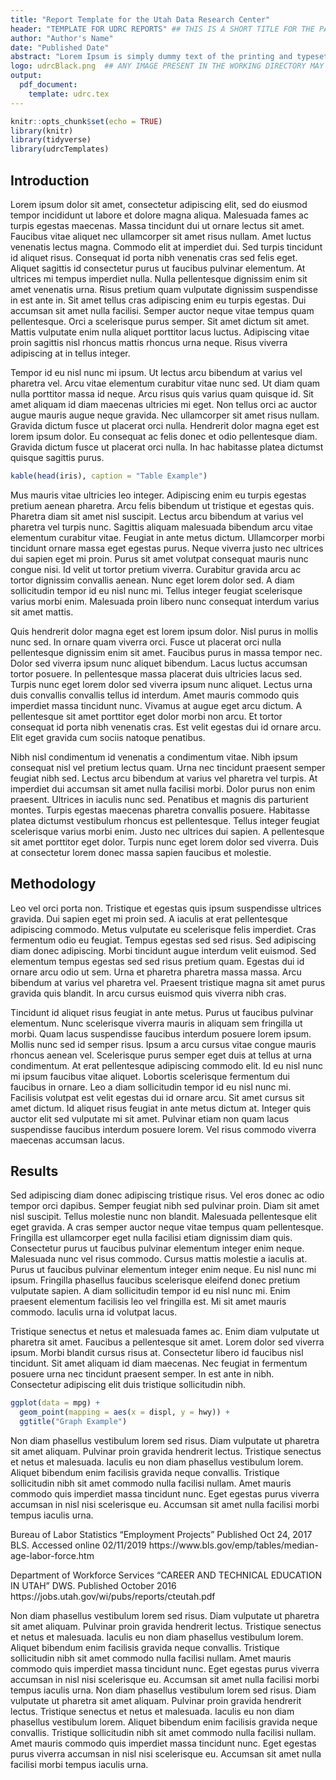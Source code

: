 ```yaml
---
title: "Report Template for the Utah Data Research Center"
header: "TEMPLATE FOR UDRC REPORTS" ## THIS IS A SHORT TITLE FOR THE PAPER
author: "Author's Name"
date: "Published Date"
abstract: "Lorem Ipsum is simply dummy text of the printing and typesetting industry. Lorem Ipsum has been the industry's standard dummy text ever since the 1500s, when an unknown printer took a galley of type and scrambled it to make a type specimen book. It has survived not only five centuries, but also the leap into electronic typesetting, remaining essentially unchanged. It was popularised in the 1960s with the release of Letraset sheets containing Lorem Ipsum passages, and more recently with desktop publishing software like Aldus PageMaker including versions of Lorem Ipsum."
logo: udrcBlack.png  ## ANY IMAGE PRESENT IN THE WORKING DIRECTORY MAY BE PLACED HERE
output: 
  pdf_document:
    template: udrc.tex
---
```


```r
knitr::opts_chunk$set(echo = TRUE)
library(knitr)
library(tidyverse)
library(udrcTemplates)
```

<!-- THIS IS WHERE THE BODY OF THE ARTICLE STARTS -->

## Introduction

Lorem ipsum dolor sit amet, consectetur adipiscing elit, sed do eiusmod tempor incididunt ut labore et dolore magna aliqua. Malesuada fames ac turpis egestas maecenas. Massa tincidunt dui ut ornare lectus sit amet. Faucibus vitae aliquet nec ullamcorper sit amet risus nullam. Amet luctus venenatis lectus magna. Commodo elit at imperdiet dui. Sed turpis tincidunt id aliquet risus. Consequat id porta nibh venenatis cras sed felis eget. Aliquet sagittis id consectetur purus ut faucibus pulvinar elementum. At ultrices mi tempus imperdiet nulla. Nulla pellentesque dignissim enim sit amet venenatis urna. Risus pretium quam vulputate dignissim suspendisse in est ante in. Sit amet tellus cras adipiscing enim eu turpis egestas. Dui accumsan sit amet nulla facilisi. Semper auctor neque vitae tempus quam pellentesque. Orci a scelerisque purus semper. Sit amet dictum sit amet. Mattis vulputate enim nulla aliquet porttitor lacus luctus. Adipiscing vitae proin sagittis nisl rhoncus mattis rhoncus urna neque. Risus viverra adipiscing at in tellus integer.

Tempor id eu nisl nunc mi ipsum. Ut lectus arcu bibendum at varius vel pharetra vel. Arcu vitae elementum curabitur vitae nunc sed. Ut diam quam nulla porttitor massa id neque. Arcu risus quis varius quam quisque id. Sit amet aliquam id diam maecenas ultricies mi eget. Non tellus orci ac auctor augue mauris augue neque gravida. Nec ullamcorper sit amet risus nullam. Gravida dictum fusce ut placerat orci nulla. Hendrerit dolor magna eget est lorem ipsum dolor. Eu consequat ac felis donec et odio pellentesque diam. Gravida dictum fusce ut placerat orci nulla. In hac habitasse platea dictumst quisque sagittis purus. 

``` r
kable(head(iris), caption = "Table Example")
```

Mus mauris vitae ultricies leo integer. Adipiscing enim eu turpis egestas pretium aenean pharetra. Arcu felis bibendum ut tristique et egestas quis. Pharetra diam sit amet nisl suscipit. Lectus arcu bibendum at varius vel pharetra vel turpis nunc. Sagittis aliquam malesuada bibendum arcu vitae elementum curabitur vitae. Feugiat in ante metus dictum. Ullamcorper morbi tincidunt ornare massa eget egestas purus. Neque viverra justo nec ultrices dui sapien eget mi proin. Purus sit amet volutpat consequat mauris nunc congue nisi. Id velit ut tortor pretium viverra. Curabitur gravida arcu ac tortor dignissim convallis aenean. Nunc eget lorem dolor sed. A diam sollicitudin tempor id eu nisl nunc mi. Tellus integer feugiat scelerisque varius morbi enim. Malesuada proin libero nunc consequat interdum varius sit amet mattis.

<!-- Place equation in text, this is preferred to the $$ convention because it numbers the equations -->
\begin{equation}
  X = 2 + 3
\end{equation}


Quis hendrerit dolor magna eget est lorem ipsum dolor. Nisl purus in mollis nunc sed. In ornare quam viverra orci. Fusce ut placerat orci nulla pellentesque dignissim enim sit amet. Faucibus purus in massa tempor nec. Dolor sed viverra ipsum nunc aliquet bibendum. Lacus luctus accumsan tortor posuere. In pellentesque massa placerat duis ultricies lacus sed. Turpis nunc eget lorem dolor sed viverra ipsum nunc aliquet. Lectus urna duis convallis convallis tellus id interdum. Amet mauris commodo quis imperdiet massa tincidunt nunc. Vivamus at augue eget arcu dictum. A pellentesque sit amet porttitor eget dolor morbi non arcu. Et tortor consequat id porta nibh venenatis cras. Est velit egestas dui id ornare arcu. Elit eget gravida cum sociis natoque penatibus.

Nibh nisl condimentum id venenatis a condimentum vitae. Nibh ipsum consequat nisl vel pretium lectus quam. Urna nec tincidunt praesent semper feugiat nibh sed. Lectus arcu bibendum at varius vel pharetra vel turpis. At imperdiet dui accumsan sit amet nulla facilisi morbi. Dolor purus non enim praesent. Ultrices in iaculis nunc sed. Penatibus et magnis dis parturient montes. Turpis egestas maecenas pharetra convallis posuere. Habitasse platea dictumst vestibulum rhoncus est pellentesque. Tellus integer feugiat scelerisque varius morbi enim. Justo nec ultrices dui sapien. A pellentesque sit amet porttitor eget dolor. Turpis nunc eget lorem dolor sed viverra. Duis at consectetur lorem donec massa sapien faucibus et molestie.

## Methodology

Leo vel orci porta non. Tristique et egestas quis ipsum suspendisse ultrices gravida. Dui sapien eget mi proin sed. A iaculis at erat pellentesque adipiscing commodo. Metus vulputate eu scelerisque felis imperdiet. Cras fermentum odio eu feugiat. Tempus egestas sed sed risus. Sed adipiscing diam donec adipiscing. Morbi tincidunt augue interdum velit euismod. Sed elementum tempus egestas sed sed risus pretium quam. Egestas dui id ornare arcu odio ut sem. Urna et pharetra pharetra massa massa. Arcu bibendum at varius vel pharetra vel. Praesent tristique magna sit amet purus gravida quis blandit. In arcu cursus euismod quis viverra nibh cras.

Tincidunt id aliquet risus feugiat in ante metus. Purus ut faucibus pulvinar elementum. Nunc scelerisque viverra mauris in aliquam sem fringilla ut morbi. Quam lacus suspendisse faucibus interdum posuere lorem ipsum. Mollis nunc sed id semper risus. Ipsum a arcu cursus vitae congue mauris rhoncus aenean vel. Scelerisque purus semper eget duis at tellus at urna condimentum. At erat pellentesque adipiscing commodo elit. Id eu nisl nunc mi ipsum faucibus vitae aliquet. Lobortis scelerisque fermentum dui faucibus in ornare. Leo a diam sollicitudin tempor id eu nisl nunc mi. Facilisis volutpat est velit egestas dui id ornare arcu. Sit amet cursus sit amet dictum. Id aliquet risus feugiat in ante metus dictum at. Integer quis auctor elit sed vulputate mi sit amet. Pulvinar etiam non quam lacus suspendisse faucibus interdum posuere lorem. Vel risus commodo viverra maecenas accumsan lacus.

## Results

Sed adipiscing diam donec adipiscing tristique risus. Vel eros donec ac odio tempor orci dapibus. Semper feugiat nibh sed pulvinar proin. Diam sit amet nisl suscipit. Tellus molestie nunc non blandit. Malesuada pellentesque elit eget gravida. A cras semper auctor neque vitae tempus quam pellentesque. Fringilla est ullamcorper eget nulla facilisi etiam dignissim diam quis. Consectetur purus ut faucibus pulvinar elementum integer enim neque. Malesuada nunc vel risus commodo. Cursus mattis molestie a iaculis at. Purus ut faucibus pulvinar elementum integer enim neque. Eu nisl nunc mi ipsum. Fringilla phasellus faucibus scelerisque eleifend donec pretium vulputate sapien. A diam sollicitudin tempor id eu nisl nunc mi. Enim praesent elementum facilisis leo vel fringilla est. Mi sit amet mauris commodo. Iaculis urna id volutpat lacus.

Tristique senectus et netus et malesuada fames ac. Enim diam vulputate ut pharetra sit amet. Faucibus a pellentesque sit amet. Lorem dolor sed viverra ipsum. Morbi blandit cursus risus at. Consectetur libero id faucibus nisl tincidunt. Sit amet aliquam id diam maecenas. Nec feugiat in fermentum posuere urna nec tincidunt praesent semper. In est ante in nibh. Consectetur adipiscing elit duis tristique sollicitudin nibh. 

<!-- EXAMPLE VISUAL -->
``` r
ggplot(data = mpg) + 
  geom_point(mapping = aes(x = displ, y = hwy)) +
  ggtitle("Graph Example")
```

Non diam phasellus vestibulum lorem sed risus. Diam vulputate ut pharetra sit amet aliquam. Pulvinar proin gravida hendrerit lectus. Tristique senectus et netus et malesuada. Iaculis eu non diam phasellus vestibulum lorem. Aliquet bibendum enim facilisis gravida neque convallis. Tristique sollicitudin nibh sit amet commodo nulla facilisi nullam. Amet mauris commodo quis imperdiet massa tincidunt nunc. Eget egestas purus viverra accumsan in nisl nisi scelerisque eu. Accumsan sit amet nulla facilisi morbi tempus iaculis urna.

<!-- SET TO ONE COLUMN AND START BIBLIOGRAPHY -->
\startbib

Bureau of Labor Statistics "Employment Projects" Published Oct 24, 2017 BLS. Accessed online 02/11/2019 https://www.bls.gov/emp/tables/median-age-labor-force.htm

Department of Workforce Services "CAREER AND TECHNICAL EDUCATION IN UTAH" DWS. Published October 2016 https://jobs.utah.gov/wi/pubs/reports/cteutah.pdf

<!-- APPENDIX SECTION. CAN CREATE MULTIPLE BY CALLING \makeappendix{APPENDIXNAME} -->
\makeappendix{Clowns}

Non diam phasellus vestibulum lorem sed risus. Diam vulputate ut pharetra sit amet aliquam. Pulvinar proin gravida hendrerit lectus. Tristique senectus et netus et malesuada. Iaculis eu non diam phasellus vestibulum lorem. Aliquet bibendum enim facilisis gravida neque convallis. Tristique sollicitudin nibh sit amet commodo nulla facilisi nullam. Amet mauris commodo quis imperdiet massa tincidunt nunc. Eget egestas purus viverra accumsan in nisl nisi scelerisque eu. Accumsan sit amet nulla facilisi morbi tempus iaculis urna. Non diam phasellus vestibulum lorem sed risus. Diam vulputate ut pharetra sit amet aliquam. Pulvinar proin gravida hendrerit lectus. Tristique senectus et netus et malesuada. Iaculis eu non diam phasellus vestibulum lorem. Aliquet bibendum enim facilisis gravida neque convallis. Tristique sollicitudin nibh sit amet commodo nulla facilisi nullam. Amet mauris commodo quis imperdiet massa tincidunt nunc. Eget egestas purus viverra accumsan in nisl nisi scelerisque eu. Accumsan sit amet nulla facilisi morbi tempus iaculis urna.



